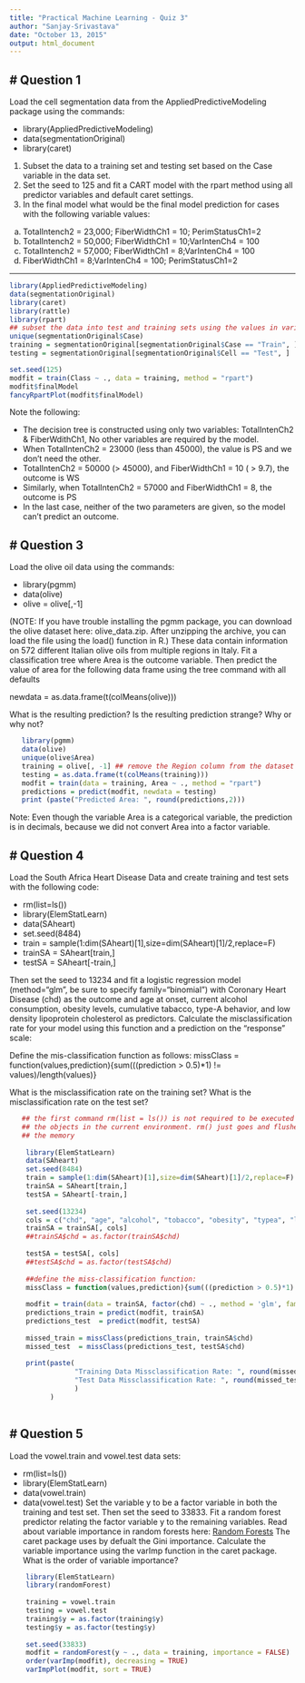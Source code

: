 ```yaml
---
title: "Practical Machine Learning - Quiz 3"
author: "Sanjay-Srivastava"
date: "October 13, 2015"
output: html_document
---
```


# Question 1
---------------------------------------------------------------------------------------------
Load the cell segmentation data from the AppliedPredictiveModeling package using the commands:

* library(AppliedPredictiveModeling)
* data(segmentationOriginal)
* library(caret)

1. Subset the data to a training set and testing set based on the Case variable in the data set. 
2. Set the seed to 125 and fit a CART model with the rpart method using all predictor variables and default caret settings. 
3. In the final model what would be the final model prediction for cases with the following variable values:
a. TotalIntench2 = 23,000; FiberWidthCh1 = 10; PerimStatusCh1=2 
b. TotalIntench2 = 50,000; FiberWidthCh1 = 10;VarIntenCh4 = 100 
c. TotalIntench2 = 57,000; FiberWidthCh1 = 8;VarIntenCh4 = 100 
d. FiberWidthCh1 = 8;VarIntenCh4 = 100; PerimStatusCh1=2 

---------------------------------------------------------------------------------------------

```r

library(AppliedPredictiveModeling)
data(segmentationOriginal)
library(caret)
library(rattle)
library(rpart)
## subset the data into test and training sets using the values in variable: Case
unique(segmentationOriginal$Case)
training = segmentationOriginal[segmentationOriginal$Case == "Train", ]
testing = segmentationOriginal[segmentationOriginal$Cell == "Test", ]

set.seed(125)
modfit = train(Class ~ ., data = training, method = "rpart")
modfit$finalModel
fancyRpartPlot(modfit$finalModel)

```

Note the following:

* The decision tree is constructed using only two variables: TotalIntenCh2 & FiberWdithCh1, No other variables are required by the model.
* When TotalIntenCh2 = 23000 (less than 45000), the value is PS and we don't need the other.
* TotalIntenCh2 = 50000 (> 45000), and FiberWidthCh1 = 10 ( > 9.7), the outcome is WS 
* Similarly, when TotalIntenCh2 = 57000 and FiberWidthCh1 = 8, the outcome is PS
* In the last case, neither of the two parameters are given, so the model can't predict an outcome.

# Question 3
---------------------------------------------------------------------------------------------

Load the olive oil data using the commands:

* library(pgmm)
* data(olive)
* olive = olive[,-1]

(NOTE: If you have trouble installing the pgmm package, you can download the olive dataset here: olive_data.zip. After unzipping the archive, you can load the file using the load() function in R.)
These data contain information on 572 different Italian olive oils from multiple regions in Italy. Fit a classification tree where Area is the outcome variable. Then predict the value of area for the following data frame using the tree command with all defaults

newdata = as.data.frame(t(colMeans(olive)))
 
What is the resulting prediction? Is the resulting prediction strange? Why or why not?

```r
   library(pgmm)
   data(olive)
   unique(olive$Area)
   training = olive[, -1] ## remove the Region column from the dataset
   testing = as.data.frame(t(colMeans(training)))
   modfit = train(data = training, Area ~ ., method = "rpart")
   predictions = predict(modfit, newdata = testing)
   print (paste("Predicted Area: ", round(predictions,2)))

```

Note:
Even though the variable Area is a categorical variable, the prediction is in decimals, because we did not convert Area into a factor variable. 

# Question 4
---------------------------------------------------------------------------------------------
Load the South Africa Heart Disease Data and create training and test sets with the following code:

* rm(list=ls())
* library(ElemStatLearn)
* data(SAheart)
* set.seed(8484)
* train = sample(1:dim(SAheart)[1],size=dim(SAheart)[1]/2,replace=F)
* trainSA = SAheart[train,]
* testSA = SAheart[-train,]

Then set the seed to 13234 and fit a logistic regression model (method="glm", be sure to specify family="binomial") with Coronary Heart Disease (chd) as the outcome and age at onset, current alcohol consumption, obesity levels, cumulative tabacco, type-A behavior, and low density lipoprotein cholesterol as predictors. Calculate the misclassification rate for your model using this function and a prediction on the "response" scale:

Define the mis-classification function as follows:
missClass = function(values,prediction){sum(((prediction > 0.5)*1) != values)/length(values)}

What is the misclassification rate on the training set? What is the misclassification rate on the test set?


```r
   
   ## the first command rm(list = ls()) is not required to be executed here. ls() returns
   ## the objects in the current environment. rm() just goes and flushes those objects from
   ## the memory
   
    library(ElemStatLearn)
    data(SAheart)
    set.seed(8484)
    train = sample(1:dim(SAheart)[1],size=dim(SAheart)[1]/2,replace=F)
    trainSA = SAheart[train,]
    testSA = SAheart[-train,]
    
    set.seed(13234)
    cols = c("chd", "age", "alcohol", "tobacco", "obesity", "typea", "ldl")
    trainSA = trainSA[, cols]
    ##trainSA$chd = as.factor(trainSA$chd)
    
    testSA = testSA[, cols]
    ##testSA$chd = as.factor(testSA$chd)
    
    ##define the miss-classification function:
    missClass = function(values,prediction){sum(((prediction > 0.5)*1) != values)/length(values)}
    
    modfit = train(data = trainSA, factor(chd) ~ ., method = 'glm', family = "binomial")
    predictions_train = predict(modfit, trainSA)
    predictions_test  = predict(modfit, testSA)
    
    missed_train = missClass(predictions_train, trainSA$chd)
    missed_test  = missClass(predictions_test, testSA$chd)
    
    print(paste(
                "Training Data Missclassification Rate: ", round(missed_train,2),
                "Test Data Missclassification Rate: ", round(missed_test,2)
                )
          )
    
```

# Question 5
---------------------------------------------------------------------------------------------

Load the vowel.train and vowel.test data sets:

* rm(list=ls())
* library(ElemStatLearn)
* data(vowel.train)
* data(vowel.test)
Set the variable y to be a factor variable in both the training and test set. Then set the seed to 33833. Fit a random forest predictor relating the factor variable y to the remaining variables. Read about variable importance in random forests here: 
[Random Forests](http://www.stat.berkeley.edu/~breiman/RandomForests/cc_home.htm#ooberr) 
The caret package uses by defualt the Gini importance. Calculate the variable importance using the varImp function in the caret package. What is the order of variable importance?



```r
    library(ElemStatLearn)
    library(randomForest)
    
    training = vowel.train
    testing = vowel.test
    training$y = as.factor(training$y)
    testing$y = as.factor(testing$y)
    
    set.seed(33833)
    modfit = randomForest(y ~ ., data = training, importance = FALSE)
    order(varImp(modfit), decreasing = TRUE)
    varImpPlot(modfit, sort = TRUE)
```   
